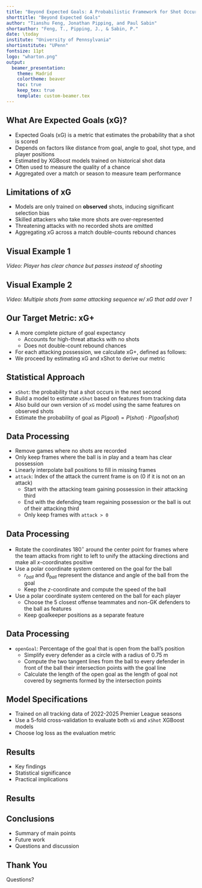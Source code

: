 ```yaml
---
title: "Beyond Expected Goals: A Probabilistic Framework for Shot Occurrences in Soccer"
shorttitle: "Beyond Expected Goals"
author: "Tianshu Feng, Jonathan Pipping, and Paul Sabin"
shortauthor: "Feng, T., Pipping, J., & Sabin, P."
date: \today
institute: "University of Pennsylvania"
shortinstitute: "UPenn"
fontsize: 11pt
logo: "wharton.png"
output:
  beamer_presentation:
    theme: Madrid
    colortheme: beaver
    toc: true
    keep_tex: true
    template: custom-beamer.tex
---
```


## What Are Expected Goals (xG)?

- Expected Goals (xG) is a metric that estimates the probability that a shot is scored
- Depends on factors like distance from goal, angle to goal, shot type, and player positions
- Estimated by XGBoost models trained on historical shot data
- Often used to measure the quality of a chance
- Aggregated over a match or season to measure team performance

## Limitations of xG

- Models are only trained on **observed** shots, inducing significant selection bias
- Skilled attackers who take more shots are over-represented
- Threatening attacks with no recorded shots are omitted
- Aggregating xG across a match double-counts rebound chances

## Visual Example 1

*Video: Player has clear chance but passes instead of shooting*

## Visual Example 2

*Video: Multiple shots from same attacking sequence w/ xG that add over 1*

## Our Target Metric: xG+

- A more complete picture of goal expectancy
  - Accounts for high-threat attacks with no shots
  - Does not double-count rebound chances
- For each attacking possession, we calculate xG+, defined as follows:
\begin{align*}
\text{xG+} &= \mathbb{P}(\text{goal scored}) \\
  &= \mathbb{P}(\text{goal scored} \mid \text{shot taken})\cdot\mathbb{P}(\text{shot taken}) \\
  &= \text{xG}\text{xShot}
\end{align*}
- We proceed by estimating xG and xShot to derive our metric

## Statistical Approach

- `xShot`: the probability that a shot occurs in the next second
- Build a model to estimate `xShot` based on features from tracking data
- Also build our own version of `xG` model using the same features on observed shots
- Estimate the probability of goal as $P(goal) = P(shot) \cdot P(goal | shot)$

## Data Processing

- Remove games where no shots are recorded
- Only keep frames where the ball is in play and a team has clear possession
- Linearly interpolate ball positions to fill in missing frames
- `attack`: Index of the attack the current frame is on (0 if it is not on an attack)
  - Start with the attacking team gaining possession in their attacking third
  - End with the defending team regaining possession or the ball is out of their attacking third
  - Only keep frames with `attack > 0`
  
## Data Processing

- Rotate the coordinates $180^\circ$ around the center point for frames where the team attacks from right to left to unify the attacking directions and make all $x$-coordinates positive
- Use a polar coordinate system centered on the goal for the ball
  - $r_{ball}$ and $\theta_{ball}$ represent the distance and angle of the ball from the goal
  - Keep the $z$-coordinate and compute the speed of the ball
- Use a polar coordinate system centered on the ball for each player
  - Choose the 5 closest offense teammates and non-GK defenders to the ball as features
  - Keep goalkeeper positions as a separate feature

## Data Processing

- `openGoal`: Percentage of the goal that is open from the ball's position
  - Simplify every defender as a circle with a radius of 0.75 m
  - Compute the two tangent lines from the ball to every defender in front of the ball their intersection points with the goal line
  - Calculate the length of the open goal as the length of goal not covered by segments formed by the intersection points
  
## Model Specifications

- Trained on all tracking data of 2022-2025 Premier League seasons
- Use a 5-fold cross-validation to evaluate both `xG` and `xShot` XGBoost models
- Choose log loss as the evaluation metric 


## Results

- Key findings
- Statistical significance
- Practical implications

## Results

\begin{columns}[c]
  \column{0.4\textwidth}
  \includegraphics[width=\linewidth]{calibration_1.png}
  
  \column{0.4\textwidth}
  \includegraphics[width=\linewidth]{calibration_2.png}
\end{columns}

## Conclusions

- Summary of main points
- Future work
- Questions and discussion

## Thank You

Questions? 
